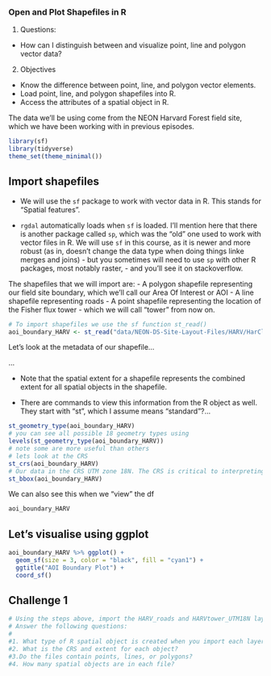 ### Open and Plot Shapefiles in R

1. Questions:
  - How can I distinguish between and visualize point, line and polygon vector data?

2. Objectives

  - Know the difference between point, line, and polygon vector elements.
  - Load point, line, and polygon shapefiles into R.
  - Access the attributes of a spatial object in R.

The data we'll be using come from the NEON Harvard Forest field site, which we have been working with in previous episodes.

```r
library(sf)
library(tidyverse)
theme_set(theme_minimal())
```



## Import shapefiles

- We will use the `sf` package to work with vector data in R. This stands for "Spatial features".

- `rgdal` automatically loads when `sf` is loaded. I'll mention here that there is another package called `sp`, which was the "old" one used to work with vector files in R. We will use `sf` in this course, as it is newer and more robust (as in, doesn't change the data type when doing things linke merges and joins) - but you sometimes will need to use `sp` with other R packages, most notably raster, - and you'll see it on stackoverflow. 


The shapefiles that we will import are:
- A polygon shapefile representing our field site boundary, which we'll call our Area Of Interest or AOI
- A line shapefile representing roads
- A point shapefile representing the location of the Fisher flux tower - which we will call "tower" from now on.


```r
# To import shapefiles we use the sf function st_read()
aoi_boundary_HARV <- st_read("data/NEON-DS-Site-Layout-Files/HARV/HarClip_UTMZ18.shp")
```

Let's look at the metadata of our shapefile...


...

- Note that the spatial extent for a shapefile represents the combined extent for all spatial objects in the shapefile.


- There are commands to view this information from the R object as well. They start with "st", which I assume means "standard"?...

```r
st_geometry_type(aoi_boundary_HARV)
# you can see all possible 18 geometry types using 
levels(st_geometry_type(aoi_boundary_HARV))
# note some are more useful than others
# lets look at the CRS
st_crs(aoi_boundary_HARV)
# Our data in the CRS UTM zone 18N. The CRS is critical to interpreting the object’s extent values as it specifies units. To find the extent of our AOI, we can use st_bbox():
st_bbox(aoi_boundary_HARV)
```

We can also see this when we "view" the df
```r
aoi_boundary_HARV
```

## Let's visualise using ggplot
```r
aoi_boundary_HARV %>% ggplot() + 
  geom_sf(size = 3, color = "black", fill = "cyan1") + 
  ggtitle("AOI Boundary Plot") + 
  coord_sf()
```


## Challenge 1

```r
# Using the steps above, import the HARV_roads and HARVtower_UTM18N layers into R. Call the HARV_roads object lines_HARV and the HARVtower_UTM18N point_HARV.
# Answer the following questions:
#
#1. What type of R spatial object is created when you import each layer?
#2. What is the CRS and extent for each object?
#3.Do the files contain points, lines, or polygons?
#4. How many spatial objects are in each file?

```































